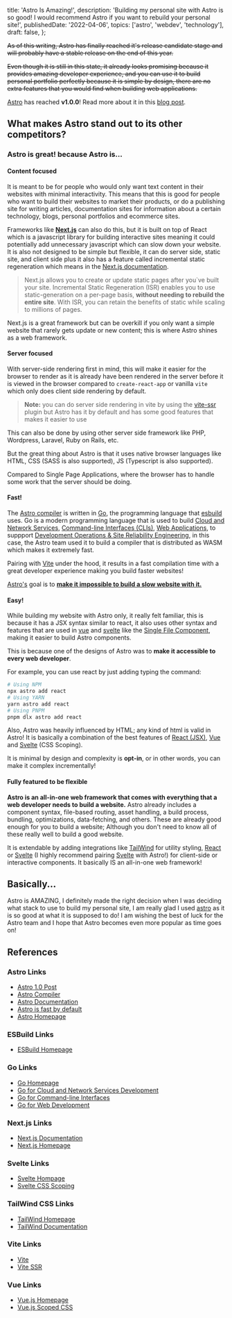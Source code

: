   title: 'Astro Is Amazing!',
  description:
    'Building my personal site with Astro is so good! I would recommend Astro if you want to rebuild your personal site!',
  publishedDate: '2022-04-06',
  topics: ['astro', 'webdev', 'technology'],
  draft: false,
};

~~As of this writing, Astro has finally reached it's release candidate stage and
will probably have a stable release on the end of this year.~~

~~Even though it is still in this state, it already looks promising because it
provides amazing developer experience, and you can use it to build personal
portfolio perfectly because it is simple by design, there are no extra features
that you would find when building web applications.~~

[Astro][astro-homepage] has reached **v1.0.0**! Read more about it in this [blog
post][astro-1.0-post].

## What makes Astro stand out to its other competitors?

### Astro is great! because Astro is...

#### Content focused

It is meant to be for people who would only want text content in their websites
with minimal interactivity. This means that this is good for people who want to
build their websites to market their products, or do a publishing site for
writing articles, documentation sites for information about a certain
technology, blogs, personal portfolios and ecommerce sites.

Frameworks like **[Next.js][nextjs-homepage]** can also do this, but it is built
on top of React which is a javascript library for building interactive sites
meaning it could potentially add unnecessary javascript which can slow down your
website. It is also not designed to be simple but flexible, it can do server
side, static site, and client side plus it also has a feature called incremental
static regeneration which means in the [Next.js documentation][nextjs-docs].

> Next.js allows you to create or update static pages after you`ve built your
> site. Incremental Static Regeneration (ISR) enables you to use
> static-generation on a per-page basis, **without needing to rebuild the entire
> site**. With ISR, you can retain the benefits of static while scaling to
> millions of pages.

Next.js is a great framework but can be overkill if you only want a simple
website that rarely gets update or new content; this is where Astro shines as a
web framework.

#### Server focused

With server-side rendering first in mind, this will make it easier for the
browser to render as it is already have been rendered in the server before it is
viewed in the browser compared to `create-react-app` or vanilla `vite` which
only does client side rendering by default.

> **Note:** you can do server side rendering in vite by using the [vite-ssr]
> plugin but Astro has it by default and has some good features that makes it
> easier to use

This can also be done by using other server side framework like PHP, Wordpress,
Laravel, Ruby on Rails, etc.

But the great thing about Astro is that it uses native browser languages like
HTML, CSS (SASS is also supported), JS (Typescript is also supported).

Compared to Single Page Applications, where the browser has to handle some work
that the server should be doing.

#### Fast!

The [Astro compiler][astro-compiler] is written in [Go][go-homepage], the
programming language that [esbuild][esbuild-homepage] uses. Go is a modern
programming language that is used to build
[Cloud and Network Services](https://go.dev/solutions/cloud),
[Command-line Interfaces (CLIs)](https://go.dev/solutions/cloud),
[Web Applications](https://go.dev/solutions/webdev), to suppport
[Development Operations & Site Reliability Engineering](https://go.dev/solutions/devops),
in this case, the Astro team used it to build a compiler that is distributed as
WASM which makes it extremely fast.

Pairing with [Vite][vite-homepage] under the hood, it results in a fast
compilation time with a great developer experience making you build faster
websites!

[Astro's][astro-homepage] goal is to [**make it impossible to build a slow
website with it.**][astro-fast-by-default]

#### Easy!

While building my website with Astro only, it really felt familiar, this is
because it has a JSX syntax similar to react, it also uses other syntax and
features that are used in [vue][vue-homepage] and [svelte][svelte-homepage] like
the [Single File Component][vue-sfc], making it easier to build Astro
components.

This is because one of the designs of Astro was to **make it accessible to every
web developer**.

For example, you can use react by just adding typing the command:

```sh
# Using NPM
npx astro add react
# Using YARN
yarn astro add react
# Using PNPM
pnpm dlx astro add react
```

Also, Astro was heavily influenced by HTML; any kind of html is valid in Astro!
It is basically a combination of the best features of [React (JSX)][react-jsx],
[Vue][vue-css-scoping] and [Svelte][svelte-css-scoping] (CSS Scoping).

It is minimal by design and complexity is **opt-in**, or in other words, you can
make it complex incrementally!

#### Fully featured to be flexible

**Astro is an all-in-one web framework that comes with everything that a web
developer needs to build a website.** Astro already includes a component syntax,
file-based routing, asset handling, a build process, bundling, optimizations,
data-fetching, and others. These are already good enough for you to build a
website; Although you don't need to know all of these really well to build a
good website.

It is extendable by adding integrations like [TailWind][tailwind-homepage] for
utility styling, [React][react-homepage] or [Svelte][svelte-homepage] (I highly
recommend pairing [Svelte][svelte-homepage] with Astro!) for client-side or
interactive components. It basically IS an all-in-one web framework!

## Basically...

Astro is AMAZING, I definitely made the right decision when I was deciding what
stack to use to build my personal site, I am really glad I used
[astro][astro-homepage] as it is so good at what it is supposed to do! I am
wishing the best of luck for the Astro team and I hope that Astro becomes even
more popular as time goes on!

## References

### Astro Links

- [Astro 1.0 Post][astro-1.0-post]
- [Astro Compiler][astro-compiler]
- [Astro Documentation][astro-documentation]
- [Astro is fast by default][astro-fast-by-default]
- [Astro Homepage][astro-homepage]

### ESBuild Links

- [ESBuild Homepage][esbuild-homepage]

### Go Links

- [Go Homepage][go-homepage]
- [Go for Cloud and Network Services Development][go-solutions-cloud]
- [Go for Command-line Interfaces][go-solutions-clis]
- [Go for Web Development][go-solutions-webdev]

### Next.js Links

- [Next.js Documentation][nextjs-docs]
- [Next.js Homepage][nextjs-homepage]

### Svelte Links

- [Svelte Hompage][svelte-homepage]
- [Svelte CSS Scoping][svelte-css-scoping]

### TailWind CSS Links

- [TailWind Homepage][tailwind-homepage]
- [TailWind Documentation][tailwind-docs]

### Vite Links

- [Vite][vite-homepage]
- [Vite SSR][vite-ssr]

### Vue Links

- [Vue.js Homepage][vue-homepage]
- [Vue.js Scoped CSS][vue-css-scoping]

[astro-1.0-post]: https://astro.build/blog/astro-1/
[astro-compiler]: https://github.com/withastro/compiler/
[astro-documentation]: https://docs.astro.build/en/getting-started/
[astro-fast-by-default]:
  https://docs.astro.build/en/concepts/why-astro/#fast-by-default
[astro-homepage]: https://astro.build
[esbuild-homepage]: https://esbuild.github.io/
[go-homepage]: https://go.dev/
[go-solutions-cloud]: https://go.dev/solutions/cloud
[go-solutions-clis]: https://go.dev/solutions/clis
[go-solutions-webdev]: https://go.dev/solutions/webdev
[go-solutions-devops]: https://go.dev/solutions/devops
[nextjs-homepage]: https://nextjs.org/
[nextjs-docs]: https://nextjs.org/docs
[react-docs]: https://reactjs.org/docs
[react-jsx]: https://reactjs.org/docs/introducing-jsx.html
[react-homepage]: https://reactjs.org
[svelte-homepage]: https://svelte.dev
[svelte-css-scoping]: https://svelte.dev/docs#component-format-style
[vite-homepage]: https://vitejs.dev
[vite-ssr]: https://github.com/frandiox/vite-ssr
[vue-homepage]: https://vuejs.org
[vue-css-scoping]: https://vuejs.org/api/sfc-css-features.html#scoped-css
[vue-sfc]: https://vuejs.org/guide/scaling-up/sfc.html
[tailwind-docs]: https://tailwindcss.com/docs/installation
[tailwind-homepage]: https://tailwindcss.com
